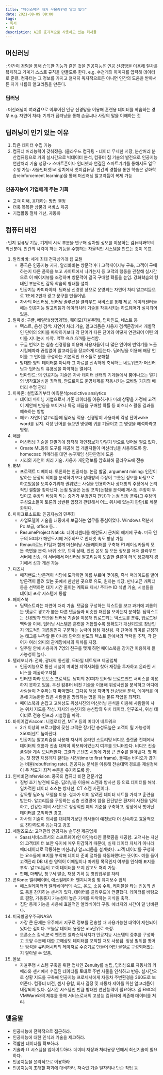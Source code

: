 ```yaml
---
title: "페이스북은 내가 우울증인걸 알고 있다"
date: 2021-08-09 08:00
tags:
- 독서
- AI
description: AI를 효과적으로 사용하고 있는 회사들
---
```


## 머신러닝

: 인간이 경험을 통해 습득한 기능과 같은 것을 인공지능은 인공 신경망을 이용해 절차를 복제하고 기계가 스스로 규칙을 만들도록 한다.
   e.g. 수천개의 이미지를 입력해 데이터로 훈련. 컴퓨터는 그 정보를 가지고 철저히 독자적으로든 아니면 인간의 도움을 받아서든 자기 나름의 알고리듬을 만든다.

### 딥러닝

: 머신러닝이 여러겹으로 이루어진 인공 신경망을 이용해 훈련용 데이터를 학습하는 경우
   e.g. 자연어 처리: 기계가 딥러닝을 통해 손글씨나 사람의 말을 이해하는 것

## 딥러닝이 인기 있는 이유

1. 많은 데이터 수집 가능
2. 컴퓨터 처리능력이 갖춰졌음. (클라우드 컴퓨팅 - 데이터 무제한 저장, 분산처리 분산컴퓨팅으로 거의 실시간으로 빅데이터 분석, 컴퓨터 칩 기술의 발전으로 인공지능 연산처리 기술 성장-> 스마트폰이나 인터넷과 연결된 스마트기기를 통해서도 업무 수행 가능: 사물인터넷Iot 장치에서 엣지컴퓨팅.
인간의 경험을 통한 학습은 강화학습reinforcement learning)을 통해 머신러닝 알고리듬이 복제 가능

### 인공지능이 기업에게 주는 기회

- 고객 이해, 응대하는 방법 결정
- 더욱 똑똑한 상품과 서비스 제공
- 기업활동 절차 개선, 자동화

## 컴퓨터 비전

: 인지 컴퓨팅 기능, 기계의 시각 부분을 연구해 삼차원 정보를 이용하는 컴퓨터과학의 최신분야. 인간의 시각이 하는 기능을 수행하는 자율적인 시스템을 만드는 것이 목표.

1. 알리바바: 세계 최대 전자상거래 웹 포털
    - 중국은 인공지능 지지, 알리바바는 방문객마다 고객페이지뷰 구축, 고객이 구매하는지 다른 품목을 보고 사이트에서 나가는지 등 
    고객의 행동을 관찰해 실시간으로 이 페이지뷰를 조정하며 방문객이 결국 구매할 확률을 높임. 강화학습의 형태인 부분적인 감독 학습의 형태를 설치.
    - 인공지능 카피라이터. 딥러닝 신경망 상으로 운영되는 자연어 처리 알고리듬으로 1초에 2만개 광고 문구를 만들어냄.
    - 자사의 머신러닝, 딥러닝 솔루션을 클라우드 서비스를 통해 제공. 데이터센터들에는 인공지능 알고리듬과 데이터처리 기술을 작동시키는 하드웨어가 설치되어있음.
2. 알파벳: 구글, 베릴리(생명과학), 웨이모(자율주행), 딥마인드, 네스트 등
    - 텍스트, 음성 검색: 자연어 처리 기술, 알고리듬은 사용자 검색문장에서 개별적인 단어의 의미를 파악하기보다 
    각 단어가 다른 단어와 어떻게 연관되어 어떤 의미를 지니는지 파악. *맥락 속의 의미*를 분석함.
    - 구글 번역기는 심층 신경망을 이용해 사용자들이 더 많은 언어에 번역기를 노출시킴에따라 끊임없이 알고리듬을 정교하게 다듬는다. 
    딥러닝을 이용해 해당 언어를 그 언어를 구성하는 기본적인 요소들로 분해함
    - 방대한 양의 데이터뿐 아니라 그 자료를 신속하게 축적하는 네트워크가 머신러닝과 딥러닝의 유용성을 파악하는 열쇠다.
    - 딥마인드: 의 인공지능 기술은 자사 데이터 센터의 기계들에서 뿜어나오는 열기의 냉각효율성을 최적화, 안드로이드 운영체제를 작동시키는 모바일 기기의 배터리 수명 관리
3. 아마존: 설립초기부터 예측분석predictive analytics
    - 데이터 마이닝 기법으로서 기존 데이터를 이용하거나 미래 상황을 가정해 고객이 제안에 반응을 보이거나 특정 제품을 구매할 확률 등 비즈니스 활동 결과를 예측하는 방법
    - 에코: 자연어 알고리듬에 딥러닝 적용. 신경망이 사용자의 각성 단어wake word를 감지. 각성 단어를 들으면 명령에 귀를 기울이고 그 명령을 해석하라고 명령.
4. 애플
    - 머신러닝 기술을 단말기에 장착해 개인정보가 단말기 밖으로 벗어날 필요 없다.
    - Create ML등의 도구를 제공해 앱 개발자들이 머신러닝을 사용하도록 함. homecoat: 카메라를 대면 농구게임 심판판정에 도움
    - 시리의 자연어 처리 기술. 사용자 개인정보를 암호화해 클라우드에 전송
5. IBM
    - 프로젝트 디베이터: 토론하는 인공지능. 논점 발굴,
    argument mining: 인간이 말하는 문장의 의미를 분석하기보다 상대방의 주장이 그릇된 정보를 바탕으로 하고있음을 보여주기위해 권위있는 사실을 인용하거나
     상대방의 주장에서 논리적인 결함을 찾아낸다. 논점 발굴은 논점 포착(논점을 분석해 제시된 주장이 무엇이고 주장의 바탕이 되는 증거가 무엇인지 판단)과 
     논점 입장 분류(그 주장의 구성요소들이 토론의 상반된 입장과 관련해서 어느 위치에 있는지 판단)로 세분화된다.
6. 마이크로소프트: 인공지능의 민주화
    - 사업모델이 기술을 대중에게 보급하는 업무를 중심이었다. Windows 덕분에 Pc 보급, office 등...
    - ResumeProject Natick: 데이터센터를 해안도시 근처의 해저에 구축. 미국 인구의 50퍼가 해안도시에 거주하므로 인터넷 속도 향상 가능
    - Renault르노 F1팀과 함께 머신러닝 시뮬레이터를 구축해 F1 레이싱카들의 모든 측면을 분석. 바퀴 소모, 트랙 상태, 엔진 온도 등 모든 정보를 애저 클라우드 서버에 전송. 
    이 서버에서 머신러닝 알고리듬이 도출한 결론이 더욱 정교해져 경기에서 성과 개선 가능
7. 디즈니
    - 매직밴드: 방문객이 식당에 도착하면 이름 부르며 맞아줌, 즉석 퍼레이드를 열어 방문객이 몰려 있는 곳에서 한산한 곳으로 유도, 원하는 식당, 만나고픈 캐릭터 등을 선택하면 대기 시간 줄이는 계획표 제시/ 주파수 ID 식별 기술, 시설들을 데이터 포착 시스템에 통합
8. 페이스북
    - 딥텍스트라는 자연어 처리 기술. 댓글을 구성하는 텍스트를 보고 과거에 괴롭히는 댓글로 경고가 붙은 다른 댓글들과 비슷한 패턴을 보이는지 분석함. 
    딥텍스트는 신경망과 연관된 딥러닝 기술을 이용해 업로드되는 텍스트를 분류, 업로드된 맥락을 이해. 
    딥러닝 시스템은 훈련을 거듭할수록 정확도가 개선되므로 장난인지 의도적인 괴롭힘인지 구분하는 능력이 점점 개선됨.
    각 단어에 의미를 규정하는 태그를 부착할 뿐 아니라 단어의 빈도와 텍스트 안에서의 맥락을 추적, 각 단어가 여러 의미의 관계망에서의 위치를 지정.
    - 일주일 안에 사용자가 7명의 친구를 맺게 하면 페이스북을 장기간 이용하게 될 가능성이 높다.
9. 텔레포니카: 전화, 광대역 통신망, 모바일 네트워크 제공업체
    - 인공지능으로 통신 시설이 미비한 지역사회를 찾아 재정을 투자하고 온라인 서비스를 제공하고자함.
    - 인터넷 파라 토도스 프로젝트. 남미의 20퍼가 모바일 브로드밴드 서비스를 이용하지 못하고 있음. 
    우선 컴퓨터 비전 기술을 이용해 위성사진을 분석하고 어디에 사람들이 거주하는지 파악했다. 
    그다음 해당 지역의 전송망을 분석, 데이터를 이용해 가능한한 많은 사람들을 망라하는 망을 까는 물류 작업을 최적화.
    - 페이스북과 손잡고 고해상도 위성사진의 머신러닝 분석을 이용해 사람들이 사는 위치 지도를 작성. 
    자사의 송신기와 송신탑의 위치 데이터, 인구조사, 위성 데이터로 전송 인프라 시설망을 파악.
10. 바이어컴Viacom: 니켈로디언, MTV 등의 미디어 네트워크
    - 2개 이상의 프로그램에 꽂힌 고객은 장기간 충성도높은 고객이 될 가능성이 350퍼센트 높아진다.
    - 인공지능 알고리즘을 사용해 자사의 온라인 스트리밍 비디오 플랫폼 전체에서 데이터의 흐름과 전송 대역이 확보되어있는지 여부를 모니터한다. 
    비디오 전송 품질을 계속 모니터한다. 그결과 콘텐츠 시청에 가장 큰 변수를 알아낸다. 
    첫 째는. 첫 장면 재생까지 걸리는 시간(time to first frame), 둘째는 비디오가 끊기는 비율(rebuffering rate). 
    인공지능 분석을 이용해 전송대역 경로를 재설정해 이 두 척도가 최적 수준을 유지하도록 함.
11. 인퍼비전Infervision: 중국의 컴퓨터 비전 전문기업
    - 질병 조기 발견에 도움. 딥러닝을 이용해 스캔과 방사선 등 의료 데이터를 해석. 일차적인 데이터 소스는 방사선, CT 스캔 사진이다.
    - 감독형 딥러닝 모델을 이용. 결과가 이미 알려진 데이터 세트를 가지고 훈련을 받는다. 
    알고리듬을 구동하는 심층 신경망에 암을 진단받은 환자의 사진을 입력하고, 건강한 폐의 사진으로 정상적인 폐의 기준을 구축하고, 정상에서 벗어난 데이터를 포착하면 경고.
    - 자사의 기술이 의사를 대체하기보단 의사들이 예전보다 더 신속하고 효율적으로 진단하도록 돕는다고 강조
12. 세일즈포스: 고객관리 인공지능 솔루션 제공업체
    - Saas(서비스로서의 소프트웨어)인 아인슈타인 플랫폼을 제공함. 고객사는 자신의 고객데이터 보안 유지에 매우 민감하기 때문에, 
    실제 데이터 자체가 아니라 메타데이터로 작동하는 머신러닝 알고리듬을 설계했다. 
    고객 데이터를 구성하는 요소들에 표지를 부착해 데이터 준비 절차를 자동화했다는 뜻이다. 
    예를 들어 고객관리 DB 내 한 영역이 이메일이나 마케팅 목적인지 여부를 인식해 표지를 부착. 
    알고리듬이 고객 데이터를 보지 않고도 처리 가능.
    - 판매, 마케팅, 청구서 발송, 재정 기획 등 영업업무를 처리
13. 콘Kone: 엘리베이터, 에스컬레이터 엔지니어링 및 유지보수 업체
    - 에스컬레이터와 엘리베이터의 속도, 온도, 소음 수위, 케이블을 타는 진동의 빈도 등을 감지하는 센서가 있다. 
    데이터를 클라우드에 연결했다. 데이터를 바탕으로 결함, 가동중지 가능성이 높은 기계를 파악하는 지식을 축적.
    - 집단 통제 기능을 사용해 효율적인 엘리베이터 구동. 에너지와 시간이 덜 낭비된다.
14. 미국항공우주국NASA
    - 가장 큰 문제는 우주에서 지구로 정보를 전송할 때 사용가능한 대역이 제한되어있다는 점이다. 오늘날 데이터 용량은 mb단위로 측정.
    - 오픈소스 검색,분석 엔진인 엘라스틱서치가 인공지능 시스템의 중추를 구성하고 토양 수분에 대한 고해상도 데이터를 포착할 때도 사용됨. 
    정상 범위를 벗어난 암석을 큐리어시티의 레이저로 수증기로 만들어 어떤 물질로 구성되어있는지 알아낼 수 있음.
15. 볼보
    - 자율주행 시스템 구축을 위한 업체인 Zenuity를 설립, 딥러닝으로 자동차의 카메라와 센서에서 수집된 데이터를 토대로 주변 사물을 인식하고 반응. 
    실시간으로 상황 지도를 구축해 인공지능 프로세서에게 자동차 주변환경을 360도로 보여준다. 
    컴퓨터 비전, 센서 융합, 의사 결정 및 자동차 제어를 위한 알고리듬이 내장되어 있다. 실시간 시스템인 만큼 방대한 연산능력이 필요하다. 
    델 EMC의 VMWare와의 제휴를 통해 서비스로서의 고성능 컴퓨터에 의존해 데이터를 처리.

## 맺음말

- 인공지능에 전략적으로 접근하라.
- 인공지능에 대한 인식과 기술을 제고하라.
- 적합한 데이터를 확보하라.
- 기술과 IT 시스템을 업데이트하라. 데이터 저장과 처리용량 면에서 최신기술이 필요하다.
- 인공지능을 윤리적으로 이용하라
- 인공지능이 초래할 파괴에 대비하라. 저숙련 기술 일자리나 단순 작업 등
